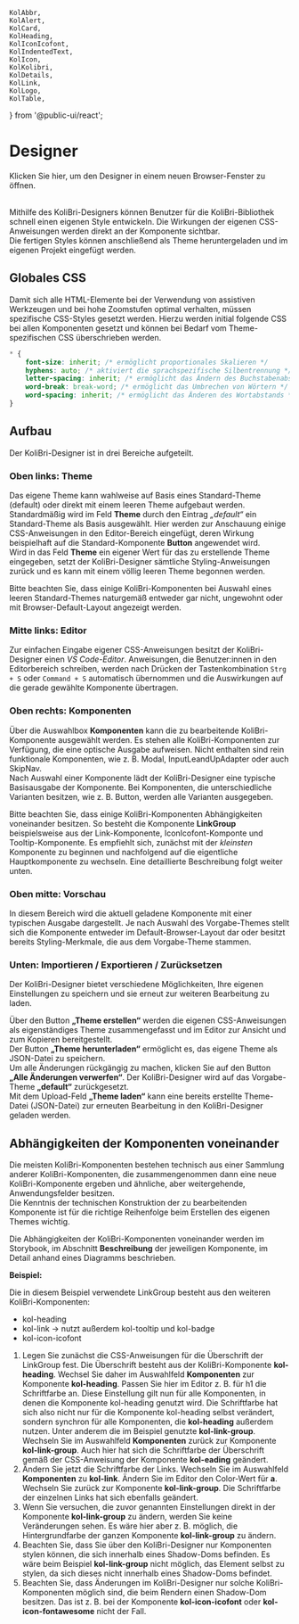 	KolAbbr,
	KolAlert,
	KolCard,
	KolHeading,
	KolIconIcofont,
	KolIndentedText,
	KolIcon,
	KolKolibri,
	KolDetails,
	KolLink,
	KolLogo,
	KolTable,
} from '@public-ui/react';

# Designer

<div className="grid grid-cols-2">
	<KolCard _headline="Eigenes Theme erstellen" _level={2}>
		<KolLink slot="content" _useCase="nav" _href="/designer" _target="designer">
			<div className="flex gap-4 py-2">
				<KolIcon className="homepage" _icon="codicon codicon-paintcan" />
				<span>Klicken Sie hier, um den Designer in einem neuen Browser-Fenster zu öffnen.</span>
			</div>
		</KolLink>
	</KolCard>
</div>

<br />

Mithilfe des KoliBri-Designers können Benutzer für die KoliBri-Bibliothek schnell einen eigenen Style entwickeln. Die Wirkungen der eigenen CSS-Anweisungen werden direkt an der Komponente sichtbar.<br/>
Die fertigen Styles können anschließend als Theme heruntergeladen und im eigenen Projekt eingefügt werden.

## Globales CSS

Damit sich alle HTML-Elemente bei der Verwendung von assistiven Werkzeugen und bei hohe Zoomstufen optimal verhalten,
müssen spezifische CSS-Styles gesetzt werden. Hierzu werden initial folgende CSS bei allen Komponenten gesetzt und
können bei Bedarf vom Theme-spezifischen CSS überschrieben werden.

```css
* {
	font-size: inherit; /* ermöglicht proportionales Skalieren */
	hyphens: auto; /* aktiviert die sprachspezifische Silbentrennung */
	letter-spacing: inherit; /* ermöglicht das Ändern des Buchstabenabstands */
	word-break: break-word; /* ermöglicht das Umbrechen von Wörtern */
	word-spacing: inherit; /* ermöglicht das Änderen des Wortabstands */
}
```

## Aufbau

Der KoliBri-Designer ist in drei Bereiche aufgeteilt.

### Oben links: Theme

Das eigene Theme kann wahlweise auf Basis eines Standard-Theme (default) oder direkt mit einem leeren Theme aufgebaut
werden. Standardmäßig wird im Feld <b>Theme</b> durch den Eintrag <i>„default“</i> ein Standard-Theme als Basis ausgewählt.
Hier werden zur Anschauung einige CSS-Anweisungen in den Editor-Bereich eingefügt, deren Wirkung beispielhaft auf die
Standard-Komponente <b>Button</b> angewendet wird.<br />
Wird in das Feld <b>Theme</b> ein eigener Wert für das zu erstellende Theme eingegeben, setzt der KoliBri-Designer sämtliche
Styling-Anweisungen zurück und es kann mit einem völlig leeren Theme begonnen werden.

<kol-indented-text>Bitte beachten Sie, dass einige KoliBri-Komponenten bei Auswahl eines leeren Standard-Themes naturgemäß entweder
gar nicht, ungewohnt oder mit Browser-Default-Layout angezeigt werden.</kol-indented-text>

### Mitte links: Editor

Zur einfachen Eingabe eigener CSS-Anweisungen besitzt der KoliBri-Designer einen <i>VS Code-Editor</i>. Anweisungen, die Benutzer:innen in den Editorbereich schreiben, werden nach Drücken der Tastenkombination <code>Strg + S</code> oder <code>Command + S</code> automatisch übernommen und die Auswirkungen auf die gerade gewählte Komponente übertragen.

### Oben rechts: Komponenten

Über die Auswahlbox <b>Komponenten</b> kann die zu bearbeitende KoliBri-Komponente ausgewählt werden. Es stehen alle KoliBri-Komponenten zur Verfügung, die eine optische Ausgabe aufweisen. Nicht enthalten sind rein funktionale Komponenten, wie z. B. Modal, InputLeandUpAdapter oder auch SkipNav.<br/>
Nach Auswahl einer Komponente lädt der KoliBri-Designer eine typische Basisausgabe der Komponente. Bei Komponenten, die unterschiedliche Varianten besitzen, wie z. B. Button, werden alle Varianten ausgegeben.

<kol-indented-text>Bitte beachten Sie, dass einige KoliBri-Komponenten Abhängigkeiten voneinander besitzen. So besteht die Komponente <b> LinkGroup</b>
beispielsweise aus der Link-Komponente, IconIcofont-Komponte und Tooltip-Komponente. Es empfiehlt sich, zunächst mit der <i>kleinsten</i>
Komponente zu beginnen und nachfolgend auf die eigentliche Hauptkomponente zu wechseln. Eine detaillierte Beschreibung folgt weiter unten.</kol-indented-text>

### Oben mitte: Vorschau

In diesem Bereich wird die aktuell geladene Komponente mit einer typischen Ausgabe dargestellt. Je nach Auswahl des Vorgabe-Themes stellt sich die Komponente entweder im Default-Browser-Layout dar oder besitzt bereits Styling-Merkmale, die aus dem Vorgabe-Theme stammen.

### Unten: Importieren / Exportieren / Zurücksetzen

Der KoliBri-Designer bietet verschiedene Möglichkeiten, Ihre eigenen Einstellungen zu speichern und sie erneut zur weiteren Bearbeitung zu laden.

Über den Button <b>„Theme erstellen“</b> werden die eigenen CSS-Anweisungen als eigenständiges Theme zusammengefasst und im Editor zur Ansicht und zum Kopieren bereitgestellt.<br/>
Der Button <b>„Theme herunterladen“</b> ermöglicht es, das eigene Theme als JSON-Datei zu speichern.<br/>
Um alle Änderungen rückgängig zu machen, klicken Sie auf den Button <b>„Alle Änderungen verwerfen“</b>. Der KoliBri-Designer wird auf das Vorgabe-Theme <b>„default“</b> zurückgesetzt.<br/>
Mit dem Upload-Feld <b>„Theme laden“</b> kann eine bereits erstellte Theme-Datei (JSON-Datei) zur erneuten Bearbeitung in den KoliBri-Designer geladen werden.

## Abhängigkeiten der Komponenten voneinander

Die meisten KoliBri-Komponenten bestehen technisch aus einer Sammlung anderer KoliBri-Komponenten, die zusammengenommen dann eine neue KoliBri-Komponente ergeben und ähnliche, aber weitergehende, Anwendungsfelder besitzen.<br/>
Die Kenntnis der technischen Konstruktion der zu bearbeitenden Komponente ist für die richtige Reihenfolge beim Erstellen des eigenen Themes wichtig.

<kol-indented-text>Die Abhängigkeiten der KoliBri-Komponenten voneinander werden im Storybook, im Abschnitt <b >Beschreibung</b>
der jeweiligen Komponente, im Detail anhand eines Diagramms beschrieben.</kol-indented-text>

<p>
	<b>Beispiel:</b>
</p>

<kol-link-group _heading="Überschrift" _links="[{'_label':'Link 1', '_icon':'icofont-home','_href':'test'},{'_label':'Link 2', '_icon':'icofont-phone','_href':'test'}]" _list-style-type="none"></kol-link-group>

Die in diesem Beispiel verwendete LinkGroup besteht aus den weiteren KoliBri-Komponenten:

- kol-heading
- kol-link → nutzt außerdem kol-tooltip und kol-badge
- kol-icon-icofont

1. Legen Sie zunächst die CSS-Anweisungen für die Überschrift der LinkGroup fest. Die Überschrift besteht aus der KoliBri-Komponente <b>kol-heading</b>. Wechsel Sie daher im Auswahlfeld <b>Komponenten</b> zur Komponente <b>kol-heading</b>. Passen Sie hier im Editor z. B. für h1 die Schriftfarbe an. Diese Einstellung gilt nun für alle Komponenten, in denen die Komponente kol-heading genutzt wird. Die Schriftfarbe hat sich also nicht nur für die Komponente kol-heading selbst verändert, sondern synchron für alle Komponenten, die <b>kol-heading</b> außerdem nutzen. Unter anderem die im Beispiel genutzte <b>kol-link-group</b>.<br/>Wechseln Sie im Auswahlfeld <b>Komponenten</b> zurück zur Komponente <b>kol-link-group</b>. Auch hier hat sich die Schriftfarbe der Überschrift gemäß der CSS-Anweisung der Komponente <b>kol-eading</b> geändert.
2. Ändern Sie jetzt die Schriftfarbe der Links. Wechseln Sie im Auswahlfeld <b>Komponenten</b> zu <b>kol-link</b>. Ändern Sie im Editor den Color-Wert für <b>a</b>. Wechseln Sie zurück zur Komponente <b>kol-link-group</b>. Die Schriftfarbe der einzelnen Links hat sich ebenfalls geändert.
3. Wenn Sie versuchen, die zuvor genannten Einstellungen direkt in der Komponente <b>kol-link-group</b> zu ändern, werden Sie keine Veränderungen sehen. Es wäre hier aber z. B. möglich, die Hintergrundfarbe der ganzen Komponente <b>kol-link-group</b> zu ändern.
4. Beachten Sie, dass Sie über den KoliBri-Designer nur Komponenten stylen können, die sich innerhalb eines Shadow-Doms befinden. Es wäre beim Beispiel <b>kol-link-group</b> nicht möglich, das Element <b><kol-link-group></kol-link-group></b> selbst zu stylen, da sich dieses nicht innerhalb eines Shadow-Doms befindet.
5. Beachten Sie, dass Änderungen im KoliBri-Designer nur solche KoliBri-Komponenten möglich sind, die beim Rendern einen Shadow-Dom besitzen. Das ist z. B. bei der Komponente <b>kol-icon-icofont</b> oder <b>kol-icon-fontawesome</b> nicht der Fall.
